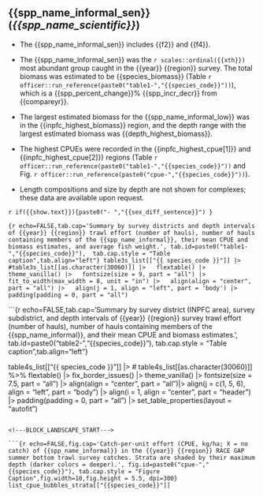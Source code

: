 \newpage

## {{spp_name_informal_sen}} (*{{spp_name_scientific}}*)

<!-- These are the summary bullet points. -->
- The {{spp_name_informal_sen}} includes {{f2}} and {{f4}}.

-  The {{spp_name_informal_sen}} was the `r scales::ordinal({{xth}})` most abundant group caught in the {{year}} {{region}} survey. The total biomass was estimated to be {{species_biomass}} (Table `r officer::run_reference(paste0("table1-","{{species_code}}"))`), which is a {{spp_percent_change}}% {{spp_incr_decr}} from {{compareyr}}.

-   The largest estimated biomass for the {{spp_name_informal_low}} was in the {{inpfc_highest_biomass}} region, and the depth range with the largest estimated biomass was {{depth_highest_biomass}}.

-   The highest CPUEs were recorded in the {{inpfc_highest_cpue[1]}} and {{inpfc_highest_cpue[2]}} regions (Table `r officer::run_reference(paste0("table1-","{{species_code}}"))` and Fig. `r officer::run_reference(paste0("cpue-","{{species_code}}"))`).

-   Length compositions and size by depth are not shown for complexes; these data are available upon request.

`r if({{show.text}}){paste0("- ","{{sex_diff_sentence}}") }`

\newpage

```{r echo=FALSE,tab.cap='Summary by survey districts and depth intervals of {{year}} {{region}} trawl effort (number of hauls), number of hauls containing members of the {{spp_name_informal}}, their mean CPUE and biomass estimates, and average fish weight.', tab.id=paste0("table1-","{{species_code}}"),  tab.cap.style = "Table caption",tab.align="left"}
table3s_list[["{{ species_code }}"]] |>
  #table3s_list[[as.character(30060)]] |>
  flextable() |>
  theme_vanilla() |>
  fontsize(size = 9, part = "all") |>
  fit_to_width(max_width = 8, unit = "in") |>
  align(align = "center", part = "all") |>
  align(j = 1, align = "left", part = 'body') |>
  padding(padding = 0, part = "all")
```

\newpage

```{r echo=FALSE,tab.cap='Summary by survey district (INPFC area), survey subdistrict, and depth intervals of {{year}} {{region}} survey trawl effort (number of hauls), number of hauls containing members of the {{spp_name_informal}}, and their mean CPUE and biomass estimates.', tab.id=paste0("table2-","{{species_code}}"),  tab.cap.style = "Table caption",tab.align="left"}

table4s_list[["{{ species_code }}"]] |>
# table4s_list[[as.character(30060)]] %>%
  flextable() |>
  fix_border_issues() |>
  theme_vanilla() |>
  fontsize(size = 7.5, part = "all") |>
  align(align = "center", part = "all")|>
  align(j = c(1, 5, 6), align = "left", part = "body") |>
  align(i = 1, align = "center", part = "header") |>
  padding(padding = 0, part = "all") |>
  set_table_properties(layout = "autofit")
```

<!---BLOCK_LANDSCAPE_START--->

```{r echo=FALSE,fig.cap='Catch-per-unit effort (CPUE, kg/ha; X = no catch) of {{spp_name_informal}} in the {{year}} {{region}} RACE GAP summer bottom trawl survey catches. Strata are shaded by their maximum depth (darker colors = deeper).', fig.id=paste0("cpue-","{{species_code}}"), tab.cap.style = "Figure Caption",fig.width=10,fig.height = 5.5, dpi=300}
list_cpue_bubbles_strata[["{{species_code}}"]]
```

<!---BLOCK_LANDSCAPE_STOP--->

